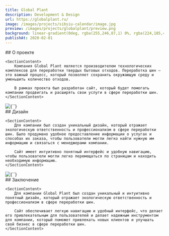 ```yaml
---
title: Global Plant
description: Development & Design
url: https://globalplant.ru/
image: /images/projects/sibsiu-calendar/image.jpg
preview: /images/projects/globalplant/preview.png
background: linear-gradient(0deg, rgba(255,246,87,1) 0%, rgba(224,185,48,1) 100%)
publishAt: 2020-02-01
---
```


<Section>
    ## О проекте

    <SectionContent>
        Компания Global Plant является производителем технологических комплексов для переработки твердых бытовых отходов. Переработка шин – это важный процесс, который позволяет сохранить окружающую среду и уменьшить количество отходов.

        В рамках проекта был разработан сайт, который будет помогать компании продвигать и расширять свои услуги в сфере переработки шин.
    </SectionContent>

</Section>

<Section>
    <Image
        src={`/images/projects/globalplant/1.jpg`}
        alt={``}
        width={1920}
        height={1080}
    />
</Section>

<Section>
    ## Дизайн

    <SectionContent>
        Для компании был создан уникальный дизайн, который отражает экологическую ответственность и профессионализм в сфере переработки шин. Было продумано удобное предоставление информации о услугах и способах их заказа, чтобы пользователи могли легко найти нужную им информацию и связаться с менеджерами компании.

        Сайт имеет интуитивно понятный интерфейс и удобную навигацию, чтобы пользователи могли легко перемещаться по страницам и находить необходимую информацию.
    </SectionContent>

</Section>

<Section>
    <Image
        src={`/images/projects/globalplant/2.jpg`}
        alt={``}
        width={1920}
        height={1080}
    />
</Section>

<Section>
    ## Заключение

    <SectionContent>
        Для компании Global Plant был создан уникальный и интуитивно понятный дизайн, который отражает экологическую ответственность и профессионализм в сфере переработки шин.

        Сайт обеспечивает легкую навигацию и удобный интерфейс, что делает его привлекательным для пользователей и делает надежным инструментом для компании, который поможет привлекать новых клиентов и улучшать свой бизнес в сфере переработки шин.
    </SectionContent>

</Section>

